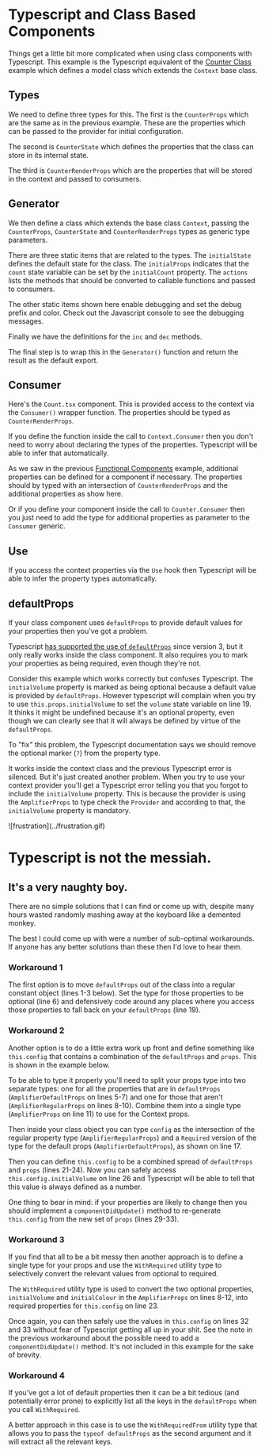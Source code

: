 
# Typescript and Class Based Components

Things get a little bit more complicated when using class components with
Typescript.  This example is the Typescript equivalent of the
[Counter Class](../counter-class) example which defines a model class which
extends the `Context` base class.

<Example
  Component={App}
  code={AppSrc}
  caption="App.tsx"
  expand
/>

## Types

We need to define three types for this.  The first is the `CounterProps` which
are the same as in the previous example.  These are the properties which can
be passed to the provider for initial configuration.

The second is `CounterState` which defines the properties that the class can
store in its internal state.

The third is `CounterRenderProps` which are the properties that will be stored
in the context and passed to consumers.

<Source
  code={TypesSrc}
  caption="Types.ts"
  expand
/>

## Generator

We then define a class which extends the base class `Context`, passing the
`CounterProps`, `CounterState` and `CounterRenderProps` types as generic
type parameters.

There are three static items that are related to the types.  The `initialState`
defines the default state for the class.  The `initialProps` indicates that the
`count` state variable can be set by the `initialCount` property.  The `actions`
lists the methods that should be converted to callable functions and passed to
consumers.

The other static items shown here enable debugging and set the debug prefix and
color.  Check out the Javascript console to see the debugging messages.

Finally we have the definitions for the `inc` and `dec` methods.

The final step is to wrap this in the `Generator()` function and return the
result as the default export.

<Source
  code={CounterSrc}
  caption="Counter.ts"
  highlightLines="4-8,35"
  expand
/>

## Consumer

Here's the `Count.tsx` component.  This is provided access to the context
via the `Consumer()` wrapper function.  The properties should be typed as
`CounterRenderProps`.

<Source
  code={CountSrc}
  caption="Count.tsx"
  highlightLines="4"
  expand
/>

If you define the function inside the call to `Context.Consumer` then you
don't need to worry about declaring the types of the properties.  Typescript
will be able to infer that automatically.

<Source
  code={ControlsSrc}
  caption="Controls.tsx"
  highlightLines="4"
  expand
/>

As we saw in the previous [Functional Components](functional) example,
additional properties can be defined for a component if necessary.
The properties should by typed with an intersection of `CounterRenderProps`
and the additional properties as show here.

<Source
  code={ControlsStepSrc}
  caption="ControlsStep.tsx"
  highlightLines="4-6,8"
  expand
/>

Or if you define your component inside the call to `Counter.Consumer` then
you just need to add the type for additional properties as parameter to
the `Consumer` generic.

<Source
  code={ControlsStep2Src}
  caption="ControlsStep.tsx"
  highlightLines="3-5,7"
  expand
/>


## Use

If you access the context properties via the `Use` hook then Typescript will
be able to infer the property types automatically.

<Source
  code={BignumSrc}
  caption="Bignum.tsx"
  highlightLines="4"
  expand
/>

## defaultProps

If your class component uses `defaultProps` to provide default values for
your properties then you've got a problem.

Typescript [has supported the use of `defaultProps`](https://www.typescriptlang.org/docs/handbook/release-notes/typescript-3-0.html#support-for-defaultprops-in-jsx)
since version 3, but it only really works inside the class component.  It
also requires you to mark your properties as being required, even though
they're not.

Consider this example which works correctly but confuses Typescript.
The `initialVolume` property is marked as being optional because a default
value is provided by `defaultProps`.  However typescript will complain when
you try to use `this.props.initialVolume` to set the `volume` state variable
on line 19. It thinks it might be undefined because it's an optional property,
even though we can clearly see that it will always be defined by virtue of the
`defaultProps`.

<Snippet file="typescript/Amplifier1.tsx" expand/>

To "fix" this problem, the Typescript documentation says we should remove the
optional marker (`?`) from the property type.

<Snippet file="typescript/AmplifierProps.tsx" expand/>

It works inside the context class and the previous Typescript error is silenced.
But it's just created another problem.  When you try to use your context
provider you'll get a Typescript error telling you that you forgot to include
the `initialVolume` property.  This is because the provider is using the
`AmplifierProps` to type check the `Provider` and according to that, the
`initialVolume` property is mandatory.

<Snippet file="typescript/UseAmplifier.tsx" expand/>


<div class="flex gap-8 mar-t-8">
  ![frustration](../frustration.gif)
  <div>
    <h1 className="mar-v-none">Typescript is not the messiah.</h1>
    <h2 className="mar-t">It's a very naughty boy.</h2>
  </div>
</div>

There are no simple solutions that I can find or come up with, despite many
hours wasted randomly mashing away at the keyboard like a demented monkey.

The best I could come up with were a number of sub-optimal workarounds.
If anyone has any better solutions than these then I'd love to hear them.

### Workaround 1

The first option is to move `defaultProps` out of the class into a regular
constant object (lines 1-3 below).  Set the type for those properties to be
optional (line 6) and defensively code around any places where you access
those properties to fall back on your `defaultProps` (line 19).

<Snippet
  file="typescript/AmplifierWorkaround1.tsx"
  highlightLines="1-3,6,19"
  expand
/>

### Workaround 2

Another option is to do a little extra work up front and define something
like `this.config` that contains a combination of the `defaultProps` and
`props`.  This is shown in the example below.

<Snippet
  file="typescript/AmplifierWorkaround2.tsx"
  highlightLines="5-11,14,17,21-24,26,29-33"
  expand
/>

To be able to type it properly you'll need to split your props
type into two separate types: one for all the properties that are in
`defaultProps` (`AmplifierDefaultProps` on lines 5-7) and one for those that
aren't (`AmplifierRegularProps` on lines 8-10).  Combine them into a single
type (`AmplifierProps` on line 11) to use for the Context props.

Then inside your class object you can type `config` as the intersection of
the regular property type (`AmplifierRegularProps`) and a `Required` version
of the type for the default props (`AmplifierDefaultProps`), as shown on line
17.

Then you can define `this.config` to be a combined spread of `defaultProps`
and `props` (lines 21-24).  Now you can safely access `this.config.initialVolume`
on line 26 and Typescript will be able to tell that this value is always
defined as a number.

One thing to bear in mind: if your properties are likely to change then you
should implement a `componentDidUpdate()` method to re-generate `this.config`
from the new set of `props` (lines 29-33).

### Workaround 3

If you find that all to be a bit messy then another approach is to define a
single type for your props and use the `WithRequired` utility type to
selectively convert the relevant values from optional to required.

<Snippet
  file="typescript/AmplifierWorkaround3.tsx"
  highlightLines="1,8-12,23,32,33"
  expand
/>

The `WithRequired` utility type is used to convert the
two optional properties, `initialVolume` and `initialColour` in the
`AmplifierProps` on lines 8-12, into required properties for `this.config`
on line 23.

Once again, you can then safely use the values in `this.config` on lines
32 and 33 without fear of Typescript getting all up in your shit.  See the
note in the previous workaround about the possible need to add a
`componentDidUpdate()` method.  It's not included in this example for the
sake of brevity.

### Workaround 4

If you've got a lot of default properties then it can be a bit tedious
(and potentially error prone) to explicitly list all the keys in the
`defaultProps` when you call `WithRequired`.

A better approach in this case is to use the `WithRequiredFrom` utility
type that allows you to pass the `typeof defaultProps` as the second
argument and it will extract all the relevant keys.

<Snippet
  file="typescript/AmplifierWorkaround4.tsx"
  highlightLines="1,9"
  expand
/>
